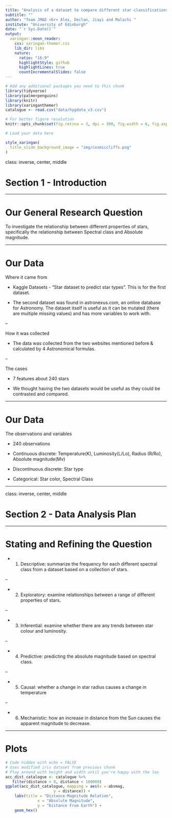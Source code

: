 ```yaml
---
title: "Analysis of a dataset to compare different star classifications"
subtitle: ""
author: "Team JMAD <br> Alex, Declan, Jiayi and Malachi "
institute: "University of Edinburgh"
date: "`r Sys.Date()`"
output:
  xaringan::moon_reader:
    css: xaringan-themer.css
    lib_dir: libs
    nature:
      ratio: "16:9"
      highlightStyle: github
      highlightLines: true
      countIncrementalSlides: false
---
```


```r
# Add any additional packages you need to this chunk
library(tidyverse)
library(palmerpenguins)
library(knitr)
library(xaringanthemer)
catalogue <- read.csv("data/hygdata_v3.csv")
```

```r
# For better figure resolution
knitr::opts_chunk$set(fig.retina = 3, dpi = 300, fig.width = 6, fig.asp = 0.618, out.width = "80%")
```

```r
# Load your data here
```

```r
style_xaringan(
  title_slide_background_image = "img/cosmiccliffs.png"
)
```



class: inverse, center, middle

# Section 1 - Introduction

---

# Our General Research Question


To investigate the relationship between different properties of stars, specifically the relationship between Spectral class and Absolute magnitude.


---

# Our Data

Where it came from

- Kaggle Datasets - "Star dataset to predict star types". This is for the first dataset.

- The second dataset was found in astronexus.com, an online database for Astronomy. The dataset itself is useful as it can be mutated (there are multiple missing values) and has more variables to work with. 

--

How it was collected

- The data was collected from the two websites mentioned before & calculated by 4 Astronomical formulas.

--

The cases

- 7 features about 240 stars

- We thought having the two datasets would be useful as they could be contrasted and compared. 

---

# Our Data

The observations and variables

- 240 observations

- Continuous discrete: Temperature(K), Luminosity(L/Lo), Radius (R/Ro), Absolute magnitude(Mv)

- Discontinuous discrete: Star type

- Categorical: Star color, Spectral Class


---

class: inverse, center, middle

# Section 2 - Data Analysis Plan


---

# Stating and Refining the Question

- 1) Descriptive: summarize the frequency for each different spectral class from a dataset based on a collection of stars.

--

- 2) Exploratory: examine relationships between a range of different properties of stars.

--

- 3) Inferential: examine whether there are any trends between star colour and luminosity.

--

- 4) Predictive: predicting the absolute magnitude based on spectral class.

--

- 5) Causal: whether a change in star radius causes a change in temperature

--

- 6) Mechanistic: how an increase in distance from the Sun causes the apparent magnitude to decrease.

---

# Plots

```r

# Code hidden with echo = FALSE
# Uses modified iris dataset from previous chunk
# Play around with height and width until you're happy with the loo
acc_dist_catalogue <- catalogue %>%
   filter(distance > 0, distance < 100000) 
ggplot(acc_dist_catalogue, mapping = aes(x = absmag,
                     y = distance)) +
    labs(title = "Distance-Magnitude Relation",
              x = "Absolute Magnitude",
              y = "Distance From Earth") +
    geom_hex()


                
```

